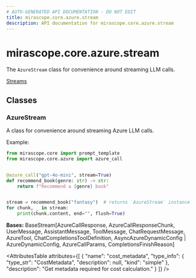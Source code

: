 ```yaml
---
# AUTO-GENERATED API DOCUMENTATION - DO NOT EDIT
title: mirascope.core.azure.stream
description: API documentation for mirascope.core.azure.stream
---
```


# mirascope.core.azure.stream

<ApiType type="Module" />

The `AzureStream` class for convenience around streaming LLM calls.

<Info title="Usage">

[Streams](/docs/mirascope/learn/streams)

</Info>

## Classes

### AzureStream

<ApiType type="Class" />

A class for convenience around streaming Azure LLM calls.

Example:

```python
from mirascope.core import prompt_template
from mirascope.core.azure import azure_call


@azure_call("gpt-4o-mini", stream=True)
def recommend_book(genre: str) -> str:
    return f"Recommend a {genre} book"


stream = recommend_book("fantasy")  # returns `AzureStream` instance
for chunk, _ in stream:
    print(chunk.content, end="", flush=True)
```

**Bases:** BaseStream[AzureCallResponse, AzureCallResponseChunk, UserMessage, AssistantMessage, ToolMessage, ChatRequestMessage, AzureTool, ChatCompletionsToolDefinition, AsyncAzureDynamicConfig | AzureDynamicConfig, AzureCallParams, CompletionsFinishReason]

<AttributesTable
  attributes={[
  {
    "name": "cost_metadata",
    "type_info": {
      "type_str": "CostMetadata",
      "description": null,
      "kind": "simple"
    },
    "description": "Get metadata required for cost calculation."
  }
]}
/>



